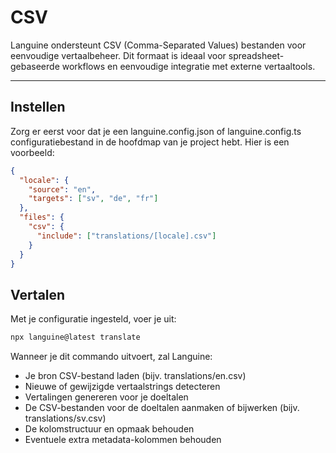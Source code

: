 # CSV

Languine ondersteunt CSV (Comma-Separated Values) bestanden voor eenvoudige vertaalbeheer. Dit formaat is ideaal voor spreadsheet-gebaseerde workflows en eenvoudige integratie met externe vertaaltools.

---

## Instellen

Zorg er eerst voor dat je een languine.config.json of languine.config.ts configuratiebestand in de hoofdmap van je project hebt. Hier is een voorbeeld:

```json
{
  "locale": {
    "source": "en",
    "targets": ["sv", "de", "fr"]
  },
  "files": {
    "csv": {
      "include": ["translations/[locale].csv"]
    }
  }
}
```

## Vertalen

Met je configuratie ingesteld, voer je uit:

```bash
npx languine@latest translate
```

Wanneer je dit commando uitvoert, zal Languine:

- Je bron CSV-bestand laden (bijv. translations/en.csv)
- Nieuwe of gewijzigde vertaalstrings detecteren
- Vertalingen genereren voor je doeltalen
- De CSV-bestanden voor de doeltalen aanmaken of bijwerken (bijv. translations/sv.csv)
- De kolomstructuur en opmaak behouden
- Eventuele extra metadata-kolommen behouden
